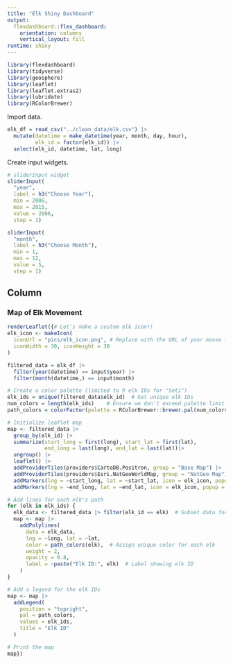 ```yaml
---
title: "Elk Shiny Dashboard"
output: 
  flexdashboard::flex_dashboard:
    orientation: columns
    vertical_layout: fill
runtime: shiny
---
```


```r
library(flexdashboard)
library(tidyverse)
library(geosphere)
library(leaflet)
library(leaflet.extras2)
library(lubridate)
library(RColorBrewer)
```

Import data.
```r
elk_df = read_csv("../clean_data/elk.csv") |>
  mutate(datetime = make_datetime(year, month, day, hour),
         elk_id = factor(elk_id)) |>
  select(elk_id, datetime, lat, long)
```

Create input widgets.
```r
# sliderInput widget
sliderInput(
  "year", 
  label = h3("Choose Year"), 
  min = 2006,
  max = 2015,
  value = 2006,
  step = 1)

sliderInput(
  "month", 
  label = h3("Choose Month"), 
  min = 1,
  max = 12,
  value = 5,
  step = 1)
```


Column
-----------------------------------------------------------------------

### Map of Elk Movement

```r
renderLeaflet({# Let's make a custom elk icon!!
elk_icon <- makeIcon(
  iconUrl = "pics/elk_icon.png", # Replace with the URL of your moose image
  iconWidth = 30, iconHeight = 30
)

filtered_data = elk_df |>
  filter(year(datetime) == input$year) |>
  filter(month(datetime,) == input$month)

# Create a color palette (limited to 9 elk IDs for "Set1")
elk_ids = unique(filtered_data$elk_id)  # Get unique elk IDs
num_colors = length(elk_ids)    # Ensure we don't exceed palette limit
path_colors = colorFactor(palette = RColorBrewer::brewer.pal(num_colors, "Set1"), domain = elk_ids)

# Initialize leaflet map
map <- filtered_data |>
  group_by(elk_id) |>
  summarize(start_long = first(long), start_lat = first(lat),
            end_long = last(long), end_lat = last(lat))|>
  ungroup() |>
  leaflet() |>
  addProviderTiles(providers$CartoDB.Positron, group = "Base Map") |>
  addProviderTiles(providers$Esri.NatGeoWorldMap, group = "NatGeo Map") |>
  addMarkers(lng = ~start_long, lat = ~start_lat, icon = elk_icon, popup = ~paste("Start Point: Elk", elk_id)) |>
  addMarkers(lng = ~end_long, lat = ~end_lat, icon = elk_icon, popup = ~paste("End Point: Elk ", elk_id))

# Add lines for each elk's path
for (elk in elk_ids) {
  elk_data <- filtered_data |> filter(elk_id == elk)  # Subset data for each elk
  map <- map |>
    addPolylines(
      data = elk_data,
      lng = ~long, lat = ~lat,
      color = path_colors(elk),  # Assign unique color for each elk
      weight = 2,
      opacity = 0.8,
      label = ~paste("Elk ID:", elk)  # Label showing elk ID
    )
}

# Add a legend for the elk IDs
map <- map |>
  addLegend(
    position = "topright",
    pal = path_colors,
    values = elk_ids,
    title = "Elk ID"
  )

# Print the map
map})

```
